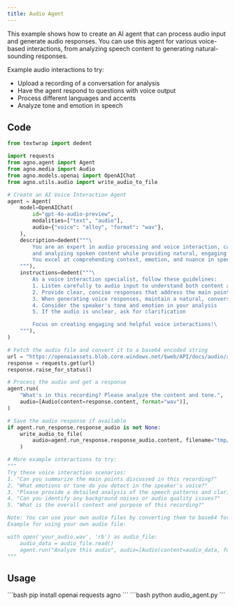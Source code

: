 ```yaml
---
title: Audio Agent
---
```


This example shows how to create an AI agent that can process audio input and generate audio responses. You can use this agent for various voice-based interactions, from analyzing speech content to generating natural-sounding responses.

Example audio interactions to try:
- Upload a recording of a conversation for analysis
- Have the agent respond to questions with voice output
- Process different languages and accents
- Analyze tone and emotion in speech

## Code

```python audio_agent.py
from textwrap import dedent

import requests
from agno.agent import Agent
from agno.media import Audio
from agno.models.openai import OpenAIChat
from agno.utils.audio import write_audio_to_file

# Create an AI Voice Interaction Agent
agent = Agent(
    model=OpenAIChat(
        id="gpt-4o-audio-preview",
        modalities=["text", "audio"],
        audio={"voice": "alloy", "format": "wav"},
    ),
    description=dedent("""\
        You are an expert in audio processing and voice interaction, capable of understanding
        and analyzing spoken content while providing natural, engaging voice responses.
        You excel at comprehending context, emotion, and nuance in speech.\
    """),
    instructions=dedent("""\
        As a voice interaction specialist, follow these guidelines:
        1. Listen carefully to audio input to understand both content and context
        2. Provide clear, concise responses that address the main points
        3. When generating voice responses, maintain a natural, conversational tone
        4. Consider the speaker's tone and emotion in your analysis
        5. If the audio is unclear, ask for clarification

        Focus on creating engaging and helpful voice interactions!\
    """),
)

# Fetch the audio file and convert it to a base64 encoded string
url = "https://openaiassets.blob.core.windows.net/$web/API/docs/audio/alloy.wav"
response = requests.get(url)
response.raise_for_status()

# Process the audio and get a response
agent.run(
    "What's in this recording? Please analyze the content and tone.",
    audio=[Audio(content=response.content, format="wav")],
)

# Save the audio response if available
if agent.run_response.response_audio is not None:
    write_audio_to_file(
        audio=agent.run_response.response_audio.content, filename="tmp/response.wav"
    )

# More example interactions to try:
"""
Try these voice interaction scenarios:
1. "Can you summarize the main points discussed in this recording?"
2. "What emotions or tone do you detect in the speaker's voice?"
3. "Please provide a detailed analysis of the speech patterns and clarity"
4. "Can you identify any background noises or audio quality issues?"
5. "What is the overall context and purpose of this recording?"

Note: You can use your own audio files by converting them to base64 format.
Example for using your own audio file:

with open('your_audio.wav', 'rb') as audio_file:
    audio_data = audio_file.read()
    agent.run("Analyze this audio", audio=[Audio(content=audio_data, format="wav")])
"""
```

## Usage

<Steps>
  <Snippet file="create-venv-step.mdx" />

  <Step title="Install libraries">
    ```bash
    pip install openai requests agno
    ```
  </Step>

  <Step title="Run the agent">
    ```bash
    python audio_agent.py
    ```
  </Step>

</Steps>